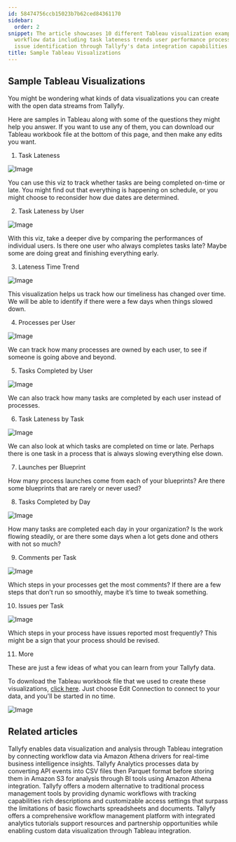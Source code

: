 ```yaml
---
id: 58474756ccb15023b7b62ced84361170
sidebar:
  order: 2
snippet: The article showcases 10 different Tableau visualization examples for analyzing
  workflow data including task lateness trends user performance process tracking and
  issue identification through Tallyfy's data integration capabilities.
title: Sample Tableau Visualizations
---
```


## Sample Tableau Visualizations

You might be wondering what kinds of data visualizations you can create with the open data streams from Tallyfy.

Here are samples in Tableau along with some of the questions they might help you answer. If you want to use any of them, you can download our Tableau workbook file at the bottom of this page, and then make any edits you want.

1. Task Lateness

![Image](https://screenshots.tallyfy.com/tableau-samples-1.jpg)

You can use this viz to track whether tasks are being completed on-time or late. You might find out that everything is happening on schedule, or you might choose to reconsider how due dates are determined.

2. Task Lateness by User

![Image](https://screenshots.tallyfy.com/tableau-samples-2.jpg)

With this viz, take a deeper dive by comparing the performances of individual users. Is there one user who always completes tasks late? Maybe some are doing great and finishing everything early.

3. Lateness Time Trend

![Image](https://screenshots.tallyfy.com/tableau-samples-3.jpg)

This visualization helps us track how our timeliness has changed over time. We will be able to identify if there were a few days when things slowed down.

4. Processes per User

![Image](https://screenshots.tallyfy.com/tableau-samples-4.jpg)

We can track how many processes are owned by each user, to see if someone is going above and beyond.

5. Tasks Completed by User

![Image](https://screenshots.tallyfy.com/tableau-samples-5.jpg)

We can also track how many tasks are completed by each user instead of processes.

6. Task Lateness by Task

![Image](https://screenshots.tallyfy.com/tableau-samples-6.jpg)

We can also look at which tasks are completed on time or late. Perhaps there is one task in a process that is always slowing everything else down.

7. Launches per Blueprint

How many process launches come from each of your blueprints? Are there some blueprints that are rarely or never used?

8. Tasks Completed by Day

![Image](https://screenshots.tallyfy.com/tableau-samples-7.jpg)

How many tasks are completed each day in your organization? Is the work flowing steadily, or are there some days when a lot gets done and others with not so much?

9. Comments per Task

![Image](https://screenshots.tallyfy.com/tableau-samples-8.jpg)

Which steps in your processes get the most comments? If there are a few steps that don’t run so smoothly, maybe it’s time to tweak something.

10. Issues per Task

![Image](https://screenshots.tallyfy.com/tableau-samples-9.jpg)

Which steps in your process have issues reported most frequently? This might be a sign that your process should be revised.

11. More

These are just a few ideas of what you can learn from your Tallyfy data.

To download the Tableau workbook file that we used to create these visualizations, [click here](https://screenshots.tallyfy.com/SAMPLE-WORKBOOK---Athena.zip). Just choose Edit Connection to connect to your data, and you'll be started in no time.

![Image](https://screenshots.tallyfy.com/tableau-samples-10.jpg)


## Related articles
<CardGrid>
<LinkTitleCard header="<b>Analytics > Tableau</b>" href="/products/pro/integrations/analytics/tableau/" > Tallyfy enables data visualization and analysis through Tableau integration by connecting workflow data via Amazon Athena drivers for real-time business intelligence insights. </LinkTitleCard>
<LinkTitleCard header="<b>Analytics > How Tallyfy Analytics works</b>" href="/products/pro/integrations/analytics/how-does-tallyfy-analytics-process-my-data/" > Tallyfy Analytics processes data by converting API events into CSV files then Parquet format before storing them in Amazon S3 for analysis through BI tools using Amazon Athena integration. </LinkTitleCard>
<LinkTitleCard header="<b>Tracking And Tasks > Comparison with flowcharts and spreadsheets</b>" href="/products/pro/tracking-and-tasks/can-i-build-a-flowchart-in-tallyfy/" > Tallyfy offers a modern alternative to traditional process management tools by providing dynamic workflows with tracking capabilities rich descriptions and customizable access settings that surpass the limitations of basic flowcharts spreadsheets and documents. </LinkTitleCard>
<LinkTitleCard header="<b>Tutorials > Key Features</b>" href="/products/pro/tutorials/features/" > Tallyfy offers a comprehensive workflow management platform with integrated analytics tutorials support resources and partnership opportunities while enabling custom data visualization through Tableau integration. </LinkTitleCard>
</CardGrid>